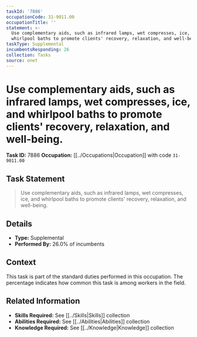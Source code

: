 ```yaml
---
taskId: '7886'
occupationCode: 31-9011.00
occupationTitle: ''
statement: >-
  Use complementary aids, such as infrared lamps, wet compresses, ice, and
  whirlpool baths to promote clients' recovery, relaxation, and well-being.
taskType: Supplemental
incumbentsResponding: 26
collection: Tasks
source: onet
---
```

# Use complementary aids, such as infrared lamps, wet compresses, ice, and whirlpool baths to promote clients' recovery, relaxation, and well-being.

**Task ID:** 7886
**Occupation:** [[../Occupations|Occupation]] with code `31-9011.00`

## Task Statement

> Use complementary aids, such as infrared lamps, wet compresses, ice, and whirlpool baths to promote clients' recovery, relaxation, and well-being.

## Details

- **Type:** Supplemental
- **Performed By:** 26.0% of incumbents

## Context

This task is part of the standard duties performed in this occupation. The percentage indicates how common this task is among workers in the field.

## Related Information

- **Skills Required:** See [[../Skills|Skills]] collection
- **Abilities Required:** See [[../Abilities|Abilities]] collection
- **Knowledge Required:** See [[../Knowledge|Knowledge]] collection
